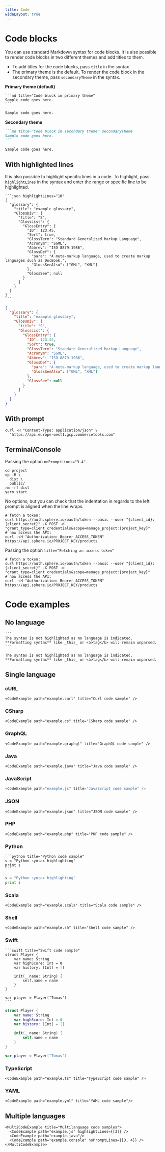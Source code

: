 ```yaml
---
title: Code
wideLayout: true
---
```


# Code blocks

You can use standard Markdown syntax for code blocks. It is also possible to render code blocks in two different themes and add titles to them.

- To add titles for the code blocks, pass `title` in the syntax.
- The primary theme is the default. To render the code block in the secondary theme, pass `secondaryTheme` in the syntax.

**Primary theme (default)**

<SideBySide>

~~~
```md title="Code block in primary theme"
Sample code goes here.
```
~~~

```md title="Code block in primary theme"
Sample code goes here.
```

</SideBySide>

**Secondary theme**

<SideBySide>

~~~md secondaryTheme
```md title="Code block in secondary theme" secondaryTheme
Sample code goes here.
```
~~~

```md title="Code block in secondary theme" secondaryTheme
Sample code goes here.
```

</SideBySide>

## With highlighted lines

It is also possible to highlight specific lines in a code. To highlight, pass `highlightLines` in the syntax and enter the range or specific line to be highlighted.


<SideBySide>

~~~
```json highlightLines="10"
{
  "glossary": {
    "title": "example glossary",
    "GlossDiv": {
      "title": "S",
      "GlossList": {
        "GlossEntry": {
          "ID": 123.45,
          "Sort": true,
          "GlossTerm": "Standard Generalized Markup Language",
          "Acronym": "SGML",
          "Abbrev": "ISO 8879:1986",
          "GlossDef": {
            "para": "A meta-markup language, used to create markup languages such as DocBook.",
            "GlossSeeAlso": ["GML", "XML"]
          },
          "GlossSee": null
        }
      }
    }
  }
}
```
~~~

```json highlightLines="10"
{
  "glossary": {
    "title": "example glossary",
    "GlossDiv": {
      "title": "S",
      "GlossList": {
        "GlossEntry": {
          "ID": 123.45,
          "Sort": true,
          "GlossTerm": "Standard Generalized Markup Language",
          "Acronym": "SGML",
          "Abbrev": "ISO 8879:1986",
          "GlossDef": {
            "para": "A meta-markup language, used to create markup languages such as DocBook.",
            "GlossSeeAlso": ["GML", "XML"]
          },
          "GlossSee": null
        }
      }
    }
  }
}
```

</SideBySide>

## With prompt

```console noPromptLines="2"
curl -H "Content-Type: application/json" \
  "https://api.europe-west1.gcp.commercetools.com"
```

## Terminal/Console

Passing the option `noPromptLines="3-4"`.

```console noPromptLines="3-4"
cd project
cp -R \
  dist \
  public/
rm -rf dist
yarn start
```

No options, but you can check that the indentation in regards to the left prompt is aligned when the line wraps.

```console
# fetch a token:
curl https://auth.sphere.io/oauth/token --basic --user "{client_id}:{client_secret}" -X POST -d "grant_type=client_credentials&scope=manage_project:{project_key}"
# now access the API:
curl -sH "Authorization: Bearer ACCESS_TOKEN" https://api.sphere.io/PROJECT_KEY/products
```

Passing the option `title="Fetching an access token"`

```console title="Fetching an access token"
# fetch a token:
curl https://auth.sphere.io/oauth/token --basic --user "{client_id}:{client_secret}" -X POST -d "grant_type=client_credentials&scope=manage_project:{project_key}"
# now access the API:
curl -sH "Authorization: Bearer ACCESS_TOKEN" https://api.sphere.io/PROJECT_KEY/products
```

# Code examples

## No language

<SideBySide>

~~~
```
The syntax is not highlighted as no language is indicated.
**Formatting syntax** like _this_ or <b>tag</b> will remain unparsed.
```
~~~

```
The syntax is not highlighted as no language is indicated.
**Formatting syntax** like _this_ or <b>tag</b> will remain unparsed.
```

</SideBySide>

## Single language

### cURL

<SideBySide>

```
<CodeExample path="example.curl" title="Curl code sample" />
```

<CodeExample path="example.curl" title="Curl code sample" />

</SideBySide>

### CSharp

<SideBySide>

```
<CodeExample path="example.cs" title="CSharp code sample" />
```

<CodeExample path="example.cs" title="CSharp code sample" />

</SideBySide>

### GraphQL

<SideBySide>

```
<CodeExample path="example.graphql" title="GraphQL code sample" />
```

<CodeExample path="example.graphql" title="GraphQL code sample" />

</SideBySide>

### Java

<SideBySide>

```
<CodeExample path="example.java" title="Java code sample" />
```

<CodeExample path="example.java" title="Java code sample" />

</SideBySide>

### JavaScript

<SideBySide>

```js
<CodeExample path="example.js" title="JavaScript code sample" />
```

<CodeExample path="example.js" title="JavaScript code sample" />

</SideBySide>

### JSON

<SideBySide>

```
<CodeExample path="example.json" title="JSON code sample" />
```

<CodeExample path="example.json" title="JSON code sample" />

</SideBySide>

### PHP

<SideBySide>

```
<CodeExample path="example.php" title="PHP code sample" />
```

<CodeExample path="example.php" title="PHP code sample" />

</SideBySide>

### Python

<SideBySide>

~~~
```python title="Python code sample"
s = "Python syntax highlighting"
print s
```
~~~

```python title="Python code sample"
s = "Python syntax highlighting"
print s
```

</SideBySide>

### Scala

<SideBySide>

```
<CodeExample path="example.scala" title="Scala code sample" />
```

<CodeExample path="example.scala" title="Scala code sample" />

</SideBySide>

### Shell

<SideBySide>

```
<CodeExample path="example.sh" title="Shell code sample" />
```

<CodeExample path="example.sh" title="Shell code sample" />

</SideBySide>

### Swift

<SideBySide>

~~~
```swift title="Swift code sample"
struct Player {
    var name: String
    var highScore: Int = 0
    var history: [Int] = []

    init(_ name: String) {
        self.name = name
    }
}

var player = Player("Tomas")
```
~~~

```swift title="Swift code sample"
struct Player {
    var name: String
    var highScore: Int = 0
    var history: [Int] = []

    init(_ name: String) {
        self.name = name
    }
}

var player = Player("Tomas")
```

</SideBySide>

### TypeScript

<SideBySide>

```
<CodeExample path="example.ts" title="TypeScript code sample" />
```

<CodeExample path="example.ts" title="TypeScript code sample" />

</SideBySide>

### YAML

<SideBySide>

```
<CodeExample path="example.yml" title="YAML code sample"/>
```

<CodeExample path="example.yml" title="YAML code sample"/>

</SideBySide>

## Multiple languages

<SideBySide>

```
<MultiCodeExample title="Multilanguage code samples">
  <CodeExample path="example.js" highlightLines={[3]} />
  <CodeExample path="example.java"/>
  <CodeExample path="example.console" noPromptLines={[3, 4]} />
</MultiCodeExample>
```

<MultiCodeExample title="Multilanguage code samples">
  <CodeExample path="example.js" highlightLines={[3]} />
  <CodeExample path="example.java"/>
  <CodeExample path="example.console" noPromptLines={[3, 4]} />
</MultiCodeExample>

</SideBySide>
